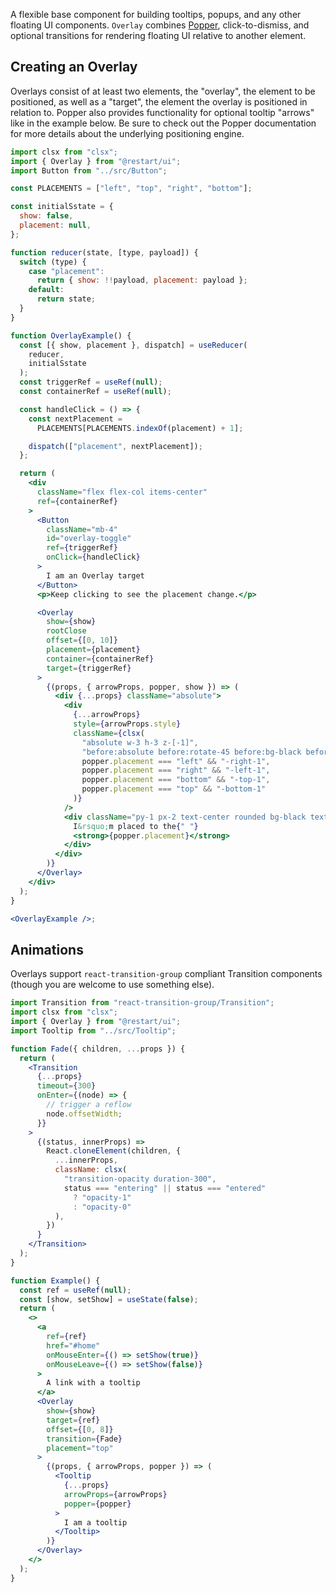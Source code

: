 A flexible base component for building tooltips, popups, and any other floating UI components.
`Overlay` combines [Popper](https://popper.js.org/), click-to-dismiss, and optional transitions for
rendering floating UI relative to another element.

## Creating an Overlay

Overlays consist of at least two elements, the "overlay", the element to be positioned,
as well as a "target", the element the overlay is positioned in relation to. Popper
also provides functionality for optional tooltip "arrows" like in the example below.
Be sure to check out the Popper documentation for more details about the underlying
positioning engine.

```jsx live editor=collapse
import clsx from "clsx";
import { Overlay } from "@restart/ui";
import Button from "../src/Button";

const PLACEMENTS = ["left", "top", "right", "bottom"];

const initialSstate = {
  show: false,
  placement: null,
};

function reducer(state, [type, payload]) {
  switch (type) {
    case "placement":
      return { show: !!payload, placement: payload };
    default:
      return state;
  }
}

function OverlayExample() {
  const [{ show, placement }, dispatch] = useReducer(
    reducer,
    initialSstate
  );
  const triggerRef = useRef(null);
  const containerRef = useRef(null);

  const handleClick = () => {
    const nextPlacement =
      PLACEMENTS[PLACEMENTS.indexOf(placement) + 1];

    dispatch(["placement", nextPlacement]);
  };

  return (
    <div
      className="flex flex-col items-center"
      ref={containerRef}
    >
      <Button
        className="mb-4"
        id="overlay-toggle"
        ref={triggerRef}
        onClick={handleClick}
      >
        I am an Overlay target
      </Button>
      <p>Keep clicking to see the placement change.</p>

      <Overlay
        show={show}
        rootClose
        offset={[0, 10]}
        placement={placement}
        container={containerRef}
        target={triggerRef}
      >
        {(props, { arrowProps, popper, show }) => (
          <div {...props} className="absolute">
            <div
              {...arrowProps}
              style={arrowProps.style}
              className={clsx(
                "absolute w-3 h-3 z-[-1]",
                "before:absolute before:rotate-45 before:bg-black before:top-0 before:left-0 before:w-3 before:h-3",
                popper.placement === "left" && "-right-1",
                popper.placement === "right" && "-left-1",
                popper.placement === "bottom" && "-top-1",
                popper.placement === "top" && "-bottom-1"
              )}
            />
            <div className="py-1 px-2 text-center rounded bg-black text-white ">
              I&rsquo;m placed to the{" "}
              <strong>{popper.placement}</strong>
            </div>
          </div>
        )}
      </Overlay>
    </div>
  );
}

<OverlayExample />;
```

## Animations

Overlays support `react-transition-group` compliant Transition components (though you are welcome to use something else).

```jsx live
import Transition from "react-transition-group/Transition";
import clsx from "clsx";
import { Overlay } from "@restart/ui";
import Tooltip from "../src/Tooltip";

function Fade({ children, ...props }) {
  return (
    <Transition
      {...props}
      timeout={300}
      onEnter={(node) => {
        // trigger a reflow
        node.offsetWidth;
      }}
    >
      {(status, innerProps) =>
        React.cloneElement(children, {
          ...innerProps,
          className: clsx(
            "transition-opacity duration-300",
            status === "entering" || status === "entered"
              ? "opacity-1"
              : "opacity-0"
          ),
        })
      }
    </Transition>
  );
}

function Example() {
  const ref = useRef(null);
  const [show, setShow] = useState(false);
  return (
    <>
      <a
        ref={ref}
        href="#home"
        onMouseEnter={() => setShow(true)}
        onMouseLeave={() => setShow(false)}
      >
        A link with a tooltip
      </a>
      <Overlay
        show={show}
        target={ref}
        offset={[0, 8]}
        transition={Fade}
        placement="top"
      >
        {(props, { arrowProps, popper }) => (
          <Tooltip
            {...props}
            arrowProps={arrowProps}
            popper={popper}
          >
            I am a tooltip
          </Tooltip>
        )}
      </Overlay>
    </>
  );
}
```
